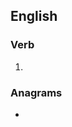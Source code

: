 ==English==

===Verb===
{{head|en|verb form}}

# {{en-past of|reanimate}}

===Anagrams===
* {{l|en|Artemidean}}